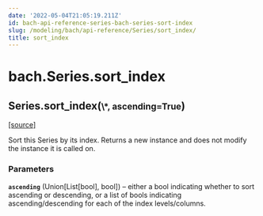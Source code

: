 ```yaml
---
date: '2022-05-04T21:05:19.211Z'
id: bach-api-reference-series-bach-series-sort-index
slug: /modeling/bach/api-reference/Series/sort_index/
title: sort_index
---
```


# bach.Series.sort_index

<div className="method">

<h2 className="signature-method"><span className="additional-name">Series.</span><span className="name">sort_index(</span><small className="parameter-list"><span className="parameter" id="*">\*</span>, <span className="parameter" id="ascending">ascending=True</span></small>)</h2>


&#8203;<span className="view-source">[[source]](https://github.com/objectiv/objectiv-analytics/blob/main/bach/bach/series/series.py)</span>

<div className="content">

Sort this Series by its index.
Returns a new instance and does not modify the instance it is called on.


### Parameters

**`ascending`** (Union[List[bool], bool]) – either a bool indicating whether to sort ascending or descending, or a list of
bools indicating ascending/descending for each of the index levels/columns.



</div>


</div>
